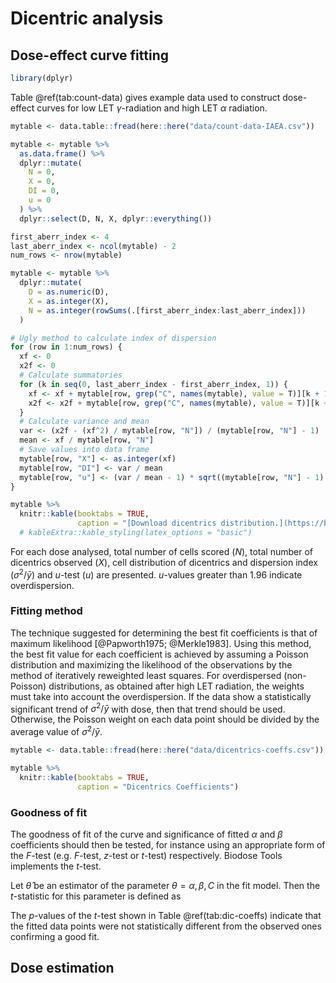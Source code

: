 # Dicentric analysis {#stats-dicent}

## Dose-effect curve fitting

```r
library(dplyr)
```

Table \@ref(tab:count-data) gives example data used to construct dose-effect curves for low LET $\gamma$-radiation and high LET $\alpha$ radiation.

```r
mytable <- data.table::fread(here::here("data/count-data-IAEA.csv"))

mytable <- mytable %>%
  as.data.frame() %>% 
  dplyr::mutate(
    N = 0,
    X = 0,
    DI = 0,
    u = 0
  ) %>%
  dplyr::select(D, N, X, dplyr::everything())

first_aberr_index <- 4
last_aberr_index <- ncol(mytable) - 2
num_rows <- nrow(mytable)

mytable <- mytable %>%
  dplyr::mutate(
    D = as.numeric(D),
    X = as.integer(X),
    N = as.integer(rowSums(.[first_aberr_index:last_aberr_index]))
  )

# Ugly method to calculate index of dispersion
for (row in 1:num_rows) {
  xf <- 0
  x2f <- 0
  # Calculate summatories
  for (k in seq(0, last_aberr_index - first_aberr_index, 1)) {
    xf <- xf + mytable[row, grep("C", names(mytable), value = T)][k + 1] * k
    x2f <- x2f + mytable[row, grep("C", names(mytable), value = T)][k + 1] * k^2
  }
  # Calculate variance and mean
  var <- (x2f - (xf^2) / mytable[row, "N"]) / (mytable[row, "N"] - 1)
  mean <- xf / mytable[row, "N"]
  # Save values into data frame
  mytable[row, "X"] <- as.integer(xf)
  mytable[row, "DI"] <- var / mean
  mytable[row, "u"] <- (var / mean - 1) * sqrt((mytable[row, "N"] - 1) / (2 * (1 - 1 / mytable[row, "X"])))
}

mytable %>% 
  knitr::kable(booktabs = TRUE, 
               caption = "[Download dicentrics distribution.](https://biodosetools-team.github.io/documentation/data/count-data-IAEA.csv)") #%>% 
  # kableExtra::kable_styling(latex_options = "basic")
```


For each dose analysed, total number of cells scored ($N$), total number of dicentrics observed ($X$), cell distribution of dicentrics and dispersion index ($\sigma^{2}/\bar{y}$) and $u$-test ($u$) are presented. $u$-values greater than 1.96 indicate overdispersion.

### Fitting method 
The technique suggested for determining the best fit coefficients is that of maximum likelihood [@Papworth1975; @Merkle1983]. Using this method, the best fit value for each coefficient is achieved by assuming a Poisson distribution and maximizing the likelihood of the observations by the method of iteratively reweighted least squares. For overdispersed (non-Poisson) distributions, as obtained after high LET radiation, the weights must take into account the overdispersion. If the data show a statistically significant trend of $\sigma^{2}/\bar{y}$ with dose, then that trend should be used. Otherwise, the Poisson weight on each data point should be divided by the average value of $\sigma^{2}/\bar{y}$.

```r
mytable <- data.table::fread(here::here("data/dicentrics-coeffs.csv"))

mytable %>% 
  knitr::kable(booktabs = TRUE, 
               caption = "Dicentrics Coefficients")

```

### Goodness of fit 
<!-- The goodness of fit of the curve and significance of fitted $\alpha$ and $\beta$ coefficients should then be tested, for instance using the Chi-squared ($\chi^{2}$) test and an appropriate form of the $F$-test (e.g. $F$-test, $z$-test or $t$-test) respectively. Biodose Tools implements the $t$-test. -->

The goodness of fit of the curve and significance of fitted $\alpha$ and $\beta$ coefficients should then be tested, for instance using an appropriate form of the $F$-test (e.g. $F$-test, $z$-test or $t$-test) respectively. Biodose Tools implements the $t$-test.

Let $\hat{\theta}$ be an estimator of the parameter $\theta = \alpha, \beta, C$ in the fit model. Then the $t$-statistic for this parameter is defined as
\begin{equation} 
  t_{\hat{\theta}} = \frac{\hat{\theta}}{\widehat{se}(\hat{\theta})}
  (\#eq:t-test)
\end{equation}


<!-- If there is evidence of a lack of fit (i.e. the $\chi^{2}$ is greater than the degrees of freedom ($df$)), then the standard error should be increased by $(\chi^{2}/df)^{1/2}$. Many computer programs calculate SE values that are based on the sum of squares, instead of the Poisson estimate of the variance, which may lead to a false underestimation of the Poisson error. For this reason, when SE are calculated using this method, and the df is greater than the $\chi^{2}$, it is a good practice to increase the SE by $(df/\chi^{2})^{1/2}$. -->

The $p$-values of the $t$-test shown in Table \@ref(tab:dic-coeffs) indicate that the fitted data points were not statistically different from the observed ones confirming a good fit.

## Dose estimation
